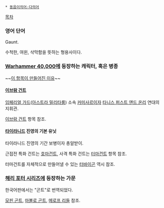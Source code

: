  * [[동음이의어·다의어]]

[[목차]]

=== 영어 단어 ===
Gaunt.

수척한, 여윈, 삭막함을 뜻하는 형용사이다.

=== [[Warhammer 40,000]]에 등장하는 캐릭터, 혹은 병종 ===
~~[[이거 하나 적자고 만든 것이 아닌 항목|이 항목이 만들어진 이유]]~~

==== [[이브람 건트]] ====
[[임페리얼 가드]]([[아스트라 밀리타룸]]) 소속 [[커미사르]]이자 [[타니스 퍼스트 앤드 온리]] 연대의 지휘관.

[[이브람 건트]] 항목 참조.

==== [[타이라니드]] 진영의 기본 유닛 ====
타이라니드 진영의 기간 보병이자 총알받이.

근접전 특화 건트는 [[호마건트]], 사격 특화 건트는 [[터마건트]] 항목 참조.

터마건트를 자체적으로 만들어낼 수 있는 [[터바이곤]] 역시 참조.
=== [[해리 포터 시리즈]]에 등장하는 가문 ===
한국어판에서는 "곤트"로 번역되었다.

[[모핀 곤트]], [[마볼로 곤트]], [[메로프 리들]] 참조.
